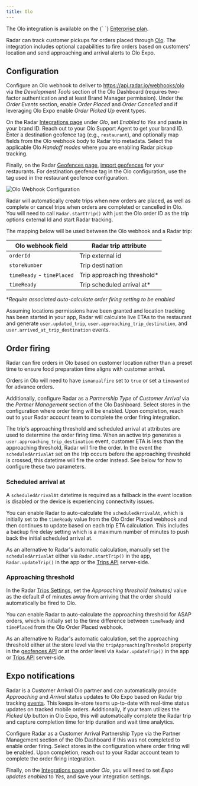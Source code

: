 ```yaml
---
title: Olo
---
```


<Alert alertType="info">
  The Olo integration is available on the {` `}
  <a href="https://radar.com/pricing" target="_blank">Enterprise plan</a>.
</Alert>

Radar can track customer pickups for orders placed through [Olo](https://www.olo.com). The integration includes optional capabilities to fire orders based on customers' location and send approaching and arrival alerts to Olo Expo.

## Configuration

Configure an Olo webhook to deliver to https://api.radar.io/webhooks/olo via the *Development Tools* section of the Olo Dashboard (requires two-factor authentication and at least Brand Manager permission). Under the *Order Events* section, enable *Order Placed* and *Order Cancelled* and if leveraging Olo Expo enable *Order Picked Up* event types.

On the Radar [Integrations page](https://radar.com/dashboard/integrations) under *Olo*, set *Enabled* to *Yes* and paste in your brand ID. Reach out to your Olo Support Agent to get your brand ID. Enter a destination geofence tag (e.g., `restaurant`), and optionally map fields from the Olo webhook body to Radar trip metadata. Select the applicable Olo *Handoff modes* where you are enabling Radar pickup tracking.

Finally, on the Radar [Geofences page](https://radar.com/dashboard/geofences), [import geofences](/geofences) for your restaurants. For destination geofence tag in the Olo configuration, use the tag used in the restaurant geofence configuration.

![Olo Webhook Configuration](/img/integrations/olo_webhook_configuration.png)

Radar will automatically create trips when new orders are placed, as well as complete or cancel trips when orders are completed or cancelled in Olo. You will need to call `Radar.startTrip()` with just the Olo order ID as the trip options external Id and start Radar tracking.


The mapping below will be used between the Olo webhook and a Radar trip:

| Olo webhook field  | Radar trip attribute |
| ------------- | ------------- |
| `orderId` | Trip external id |
| `storeNumber` | Trip destination |
| `timeReady` - `timePlaced` | Trip approaching threshold* |
| `timeReady` | Trip scheduled arrival at* |

**Require associated auto-calculate order firing setting to be enabled*

Assuming locations permissions have been granted and location tracking has been started in your app, Radar will calculate live ETAs to the restaurant and generate `user.updated_trip`, `user.approaching_trip_destination`, and `user.arrived_at_trip_destination` events.

## Order firing

Radar can fire orders in Olo based on customer location rather than a preset time to ensure food preparation time aligns with customer arrival. 

Orders in Olo will need to have `ismanualfire` set to `true` or set a `timewanted` for advance orders. 

Additionally, configure Radar as a *Partnership Type* of *Customer Arrival* via the *Partner Management* section of the Olo Dashboard. Select stores in the configuration where order firing will be enabled. Upon completion, reach out to your Radar account team to complete the order firing integration.

The trip's approaching threshold and scheduled arrival at attributes are used to determine the order firing time. When an active trip generates a `user.approaching_trip_destination` event, customer ETA is less than the approaching threshold, Radar will fire the order. In the event the `scheduledArrivalAt` set on the trip occurs before the approaching threshold is crossed, this datetime will fire the order instead. See below for how to configure these two parameters.

### Scheduled arrival at

A `scheduledArrivalAt` datetime is required as a fallback in the event location is disabled or the device is experiencing connectivity issues. 

You can enable Radar to auto-calculate the `scheduledArrivalAt`, which is initially set to the `timeReady` value from the Olo Order Placed webhook and then continues to update based on each trip ETA calculation. This includes a backup fire delay setting which is a maximum number of minutes to push back the initial scheduled arrival at. 

As an alternative to Radar's automatic calculation, manually set the `scheduledArrivalAt` either via `Radar.startTrip()` in the app, `Radar.updateTrip()` in the app or the [Trips API](/api#trips) server-side.

### Approaching threshold

In the Radar [Trips Settings](https://radar.com/dashboard/settings#trips-settings), set the *Approaching threshold (minutes)* value as the default # of minutes away from arriving that the order should automatically be fired to Olo.

You can enable Radar to auto-calculate the approaching threshold for ASAP orders, which is initially set to the time difference between `timeReady` and `timePlaced` from the Olo Order Placed webhook.

As an alternative to Radar's automatic calculation, set the approaching threshold either at the store level via the `tripApproachingThreshold` property in the [geofences API](/api#geofences) or at the order level via `Radar.updateTrip()` in the app or [Trips API](/api#trips) server-side.

## Expo notifications

Radar is a Customer Arrival Olo partner and can automatically provide *Approaching* and *Arrival* status updates to Olo Expo based on Radar trip tracking [events](/trip-tracking#trip-events). This keeps in-store teams up-to-date with real-time status updates on tracked mobile orders. Additionally, if your team utilizes the *Picked Up* button in Olo Expo, this will automatically complete the Radar trip and capture completion time for trip duration and wait time analytics.

Configure Radar as a Customer Arrival Partnership Type via the Partner Management section of the Olo Dashboard if this was not completed to enable order firing. Select stores in the configuration where order firing will be enabled. Upon completion, reach out to your Radar account team to complete the order firing integration.

Finally, on the [Integrations page](https://radar.com/dashboard/integrations) under *Olo*, you will need to set *Expo updates enabled* to *Yes*, and save your integration settings.